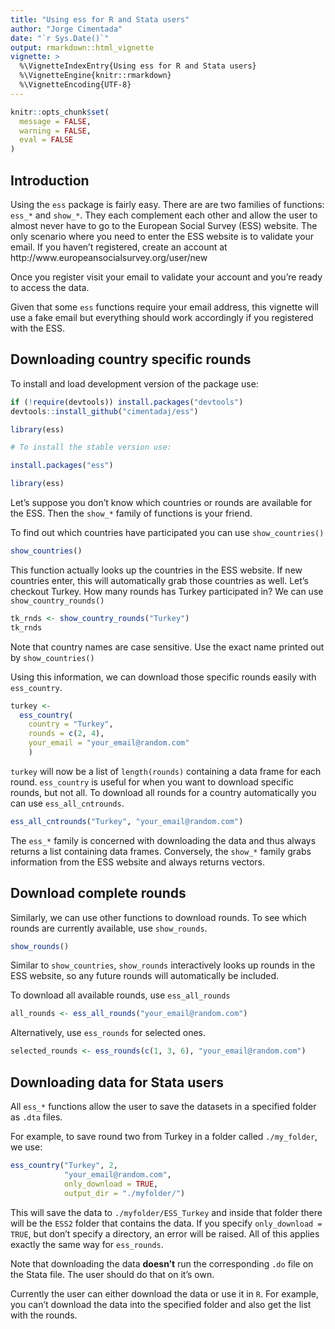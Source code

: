 ```yaml
---
title: "Using ess for R and Stata users"
author: "Jorge Cimentada"
date: "`r Sys.Date()`"
output: rmarkdown::html_vignette
vignette: >
  %\VignetteIndexEntry{Using ess for R and Stata users}
  %\VignetteEngine{knitr::rmarkdown}
  %\VignetteEncoding{UTF-8}
---
```


```r
knitr::opts_chunk$set(
  message = FALSE,
  warning = FALSE,
  eval = FALSE
)
```

## Introduction

Using the `ess` package is fairly easy. There are are two families of functions: `ess_*` and `show_*`. They each complement each other and allow the user to almost never have to go to the European Social Survey (ESS) website. The only scenario where you need to enter the ESS website is to validate your email. If you haven't registered, create an account at http://www.europeansocialsurvey.org/user/new

Once you register visit your email to validate your account and you're ready to access the data.

Given that some `ess` functions require your email address, this vignette will use a fake email but everything should work accordingly if you registered with the ESS.

## Downloading country specific rounds

To install and load development version of the package use:
```r
if (!require(devtools)) install.packages("devtools")
devtools::install_github("cimentadaj/ess")

library(ess)
```

```r
# To install the stable version use:

install.packages("ess")
```

```r
library(ess)
```

Let's suppose you don't know which countries or rounds are available for the ESS. Then the `show_*` family of functions is your friend.

To find out which countries have participated you can use `show_countries()`

```r
show_countries()
```

This function actually looks up the countries in the ESS website. If new countries enter, this will automatically grab those countries as well. Let's checkout Turkey. How many rounds has Turkey participated in? We can use `show_country_rounds()`

```r
tk_rnds <- show_country_rounds("Turkey")
tk_rnds
```
Note that country names are case sensitive. Use the exact name printed out by `show_countries()`

Using this information, we can download those specific rounds easily with `ess_country`.

```r
turkey <-
  ess_country(
    country = "Turkey",
    rounds = c(2, 4),
    your_email = "your_email@random.com"
    )
```

`turkey` will now be a list of `length(rounds)` containing a data frame for each round. `ess_country` is useful for when you want to download specific rounds, but not all. To download all rounds for a country automatically you can use `ess_all_cntrounds`.

```r
ess_all_cntrounds("Turkey", "your_email@random.com")
```

The `ess_*` family is  concerned with downloading the data and thus always returns a list containing data frames. Conversely, the `show_*` family grabs information from the ESS website and always returns vectors.

## Download complete rounds

Similarly, we can use other functions to download rounds. To see which rounds are currently available, use `show_rounds`.

```r
show_rounds()
```

Similar to `show_countries`, `show_rounds` interactively looks up rounds in the ESS website, so any future rounds will automatically be included.

To download all available rounds, use `ess_all_rounds`

```r
all_rounds <- ess_all_rounds("your_email@random.com")
```

Alternatively, use `ess_rounds` for selected ones.

```r
selected_rounds <- ess_rounds(c(1, 3, 6), "your_email@random.com")
```

## Downloading data for Stata users

All `ess_*` functions allow the user to save the datasets in a specified folder as `.dta` files.

For example, to save round two from Turkey in a folder called `./my_folder`, we use:

```r
ess_country("Turkey", 2,
            "your_email@random.com",
            only_download = TRUE,
            output_dir = "./myfolder/")
```

This will save the data to `./myfolder/ESS_Turkey` and inside that folder there will be the `ESS2` folder that contains the data. If you specify `only_download = TRUE`, but don't specify a directory, an error will be raised. All of this applies exactly the same way for `ess_rounds`.

Note that downloading the data **doesn't** run the corresponding `.do` file on the Stata file. The user should do that on it's own.

Currently the user can either download the data or use it in `R`. For example, you can't download the data into the specified folder and also get the list with the rounds.